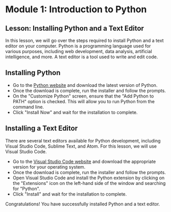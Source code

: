 # Module 1: Introduction to Python

## Lesson: Installing Python and a Text Editor

In this lesson, we will go over the steps required to install Python and a text editor on your computer. Python is a programming language used for various purposes, including web development, data analysis, artificial intelligence, and more. A text editor is a tool used to write and edit code.

## Installing Python

- Go to the [Python website](https://www.python.org/downloads/) and download the latest version of Python.
- Once the download is complete, run the installer and follow the prompts.
- On the "Customize Python" screen, ensure that the "Add Python to PATH" option is checked. This will allow you to run Python from the command line.
- Click "Install Now" and wait for the installation to complete.

## Installing a Text Editor

There are several text editors available for Python development, including Visual Studio Code, Sublime Text, and Atom. For this lesson, we will use Visual Studio Code.

- Go to the [Visual Studio Code website](https://code.visualstudio.com/download) and download the appropriate version for your operating system.
- Once the download is complete, run the installer and follow the prompts.
- Open Visual Studio Code and install the Python extension by clicking on the "Extensions" icon on the left-hand side of the window and searching for "Python".
- Click "Install" and wait for the installation to complete.

Congratulations! You have successfully installed Python and a text editor.
